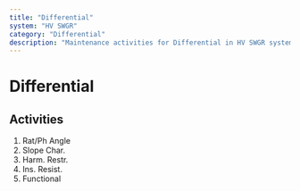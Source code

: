 ```yaml
---
title: "Differential"
system: "HV SWGR"
category: "Differential"
description: "Maintenance activities for Differential in HV SWGR system"
---
```


# Differential

## Activities

1. Rat/Ph Angle
2. Slope Char.
3. Harm. Restr.
4. Ins. Resist.
5. Functional
